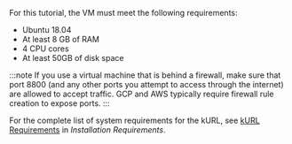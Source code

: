 For this tutorial, the VM must meet the following requirements:

  * Ubuntu 18.04
  * At least 8 GB of RAM
  * 4 CPU cores
  * At least 50GB of disk space

  :::note
  If you use a virtual machine that is behind a firewall, make sure that port 8800 (and any other ports you attempt to access through the internet) are allowed to accept traffic. GCP and AWS typically require firewall rule creation to expose ports.
  :::

For the complete list of system requirements for the kURL, see [kURL Requirements](/enterprise/installing-general-requirements#kurl-requirements) in _Installation Requirements_.
